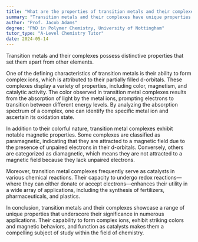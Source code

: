 ```yaml
---
title: "What are the properties of transition metals and their complexes?"
summary: "Transition metals and their complexes have unique properties that distinguish them from other elements."
author: "Prof. Jacob Adams"
degree: "PhD in Polymer Chemistry, University of Nottingham"
tutor_type: "A-Level Chemistry Tutor"
date: 2024-05-14
---
```


Transition metals and their complexes possess distinctive properties that set them apart from other elements.

One of the defining characteristics of transition metals is their ability to form complex ions, which is attributed to their partially filled d-orbitals. These complexes display a variety of properties, including color, magnetism, and catalytic activity. The color observed in transition metal complexes results from the absorption of light by the metal ions, prompting electrons to transition between different energy levels. By analyzing the absorption spectrum of a complex, one can identify the specific metal ion and ascertain its oxidation state.

In addition to their colorful nature, transition metal complexes exhibit notable magnetic properties. Some complexes are classified as paramagnetic, indicating that they are attracted to a magnetic field due to the presence of unpaired electrons in their d-orbitals. Conversely, others are categorized as diamagnetic, which means they are not attracted to a magnetic field because they lack unpaired electrons.

Moreover, transition metal complexes frequently serve as catalysts in various chemical reactions. Their capacity to undergo redox reactions—where they can either donate or accept electrons—enhances their utility in a wide array of applications, including the synthesis of fertilizers, pharmaceuticals, and plastics.

In conclusion, transition metals and their complexes showcase a range of unique properties that underscore their significance in numerous applications. Their capability to form complex ions, exhibit striking colors and magnetic behaviors, and function as catalysts makes them a compelling subject of study within the field of chemistry.
    